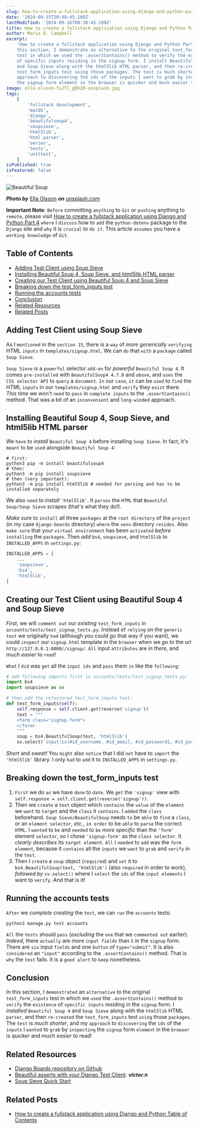 ```yaml
---
slug: how-to-create-a-fullstack-application-using-django-and-python-part-16
date: '2024-09-15T20:48:45.109Z'
lastModified: '2024-09-16T00:30:45.109Z'
title: How to create a fullstack application using Django and Python Part 16
author: Maria D. Campbell
excerpt:
    'How to create a fullstack application using Django and Python Part 16. In
    this section, I demonstrate an alternative to the original test_form_inputs
    test in which we used the .assertContains() method to verify the existence
    of specific inputs residing in the signup form. I install Beautiful Soup 4
    and Soup Sieve along with the html5lib HTML parser, and then re-create the
    test_form_inputs test using those packages. The test is much shorter, and my
    approach to discovering the ids of the inputs I want to grab by inspecting
    the signup form element in the browser is quicker and much easier to read!'
image: ella-olsson-fxJTl_gDh28-unsplash.jpg
tags:
    [
        'fullstack development',
        'macOS',
        'django',
        'beautifulsoup4',
        'soupsieve',
        'html5lib',
        'html parser',
        'series',
        'tests',
        'unittest',
    ]
isPublished: true
isFeatured: false
---
```


![Beautiful Soup](ella-olsson-fxJTl_gDh28-unsplash.jpg)

**_Photo by_** [Ella Olsson](https://unsplash.com/@ellaolsson) **_on_**
[unsplash.com](https://unsplash.com/photos/soup-in-bowl-fxJTl_gDh28)

**Important Note**: `Before` committing `anything` to `Git` or `pushing`
anything to `remote`, please visit
[How to create a fullstack application using Django and Python Part 4](http://localhost:3000/blog/how-to-create-a-fullstack-application-using-django-and-python-part-4)
`where` I `discuss` how to `add` the `python-dotenv` package to the `Django`
site and `why` it is `crucial` to `do it`. This article `assumes` you have a
`working knowledge` of `Git`.

## Table of Contents

-   [Adding Test Client using Soup Sieve](#adding-test-client-using-soup-sieve)
-   [Installing Beautiful Soup 4, Soup Sieve, and html5lib HTML parser](#installing-beautiful-soup-4-soup-sieve-and-html5lib-html-parser)
-   [Creating our Test Client using Beautiful Soup 4 and Soup Sieve](#creating-our-test-client-using-beautiful-soup-4-and-soup-sieve)
-   [Breaking down the test_form_inputs test](#breaking-down-the-test-form-inputs-test)
-   [Running the accounts tests](#running-the-accounts-tests)
-   [Conclusion](#conclusion)
-   [Related Resources](#related-resources)
-   [Related Posts](#related-posts)

## Adding Test Client using Soup Sieve

As I `mentioned` in the `section 15`, there is a `way` of _more generically_
`verifying` HTML `inputs` in `templates/signup.html`. We can `do` that `with` a
`package` called `Soup Sieve`.

`Soup Sieve` is a `powerful` selector `add-on` for _powerful_
`Beautiful Soup 4`. It comes `pre-installed` with `BeautifulSoup4 4.7.0` and
`above`, and `uses` the `CSS selector API` to `query` a `document`. `In` our
`case`, `it` can be `used` to `find` the HTML `inputs` in our
`templates/signup.html` and `verify` they `exist` there. _This time_ we won't
`need` to `pass` in `complete inputs` to the `.assertContains()` method. That
was a bit of an `inconvenient` and `long-winded` approach.

## Installing Beautiful Soup 4, Soup Sieve, and html5lib HTML parser

We `have` to _install_ `Beautiful Soup 4` before installing `Soup Sieve`. In
fact, it's `meant` to be `used` alongside `Beautiful Soup 4`:

```shell
# first:
python3 pip -m install beautifulsoup4
# then:
python3 -m pip install soupsieve
# then (very important):
python3 -m pip install html5lib # needed for parsing and has to be installed separately
```

We also `need` to _install_ `'html5lib'`. It `parses` the `HTML` that
`Beautiful Soup/Soup Sieve` scrapes (that's what they do!).

_Make sure_ to `install` all three `packages` at the `root directory` of the
`project` (in my case `django-boards` directory) `where` the `venv` directory
`resides`. Also `make sure` that your `virtual environment` has been `activated`
_before_ `installing` the `packages`. Then _add_ `bs4`, `soupsieve`, and
`html5lib` to `INSTALLED_APPS` in `settings.py`:

```python
INSTALLED_APPS = [
    ...
    'soupsieve',
    'bs4',
    'html5lib',
]
```

## Creating our Test Client using Beautiful Soup 4 and Soup Sieve

_First_, we will `comment out` our _existing_ `test_form_inputs` in
`accounts/tests/test_signup_tests.py`. Instead of `relying` on the
`generic test` we originally `had` (although you could go that way if you want),
we could `inspect` our `signup.html` template in the `browser` when we _go to_
the url `http://127.0.0.1:8000//signup/`. `All` input `attributes` are _in
there_, and _much easier_ to `read`!

`What` I `did` was `get` all the `input ids` and `pass` them `in` like the
`following`:

```python
# add following imports first in accounts/tests/test_signup_tests.py:
import bs4
import soupsieve as sv

# then add the refactored test_form_inputs test:
def test_form_inputs(self):
    self.response = self.client.get(reverse('signup'))
    text = """
    <form class="signup-form">
    </form>
    """
    soup = bs4.BeautifulSoup(text, 'html5lib')
    sv.select('input:is(#id_username, #id_email, #id_password1, #id_password2)', soup)
```

_Short_ and _sweet_! You `might` also `notice` that I did `not` have to `import`
the `'html5lib'` library. I only `had` to `add` it to `INSTALLED_APPS` in
`settings.py`.

## Breaking down the test_form_inputs test

1. `First` we do `as` we have `done` to `date`. We `get` the `'signup'` view
   with `self.response = self.client.get(reverse('signup'))`.
1. Then we `create` a `text` object which `contains` the `value` of the
   `element` we `want` to `target` and the `class` it `contains`. I `added` the
   `class` beforehand. `Soup Sieve/BeautifulSoup` needs `to` be `able` to `find`
   a `class`, or an `element selector`, _etc._, `in order` to be `able` to
   `parse` the correct `HTML`. I `wanted` to `be` and `needed` to `be` _more
   specific_ than the `'form'` element `selector`, so I chose `'signup-form'` as
   the `class selector`. It _clearly describes_ its `target element`. `All` I
   `needed` to `add` was the `form element`, because it `contains` all the
   `inputs` we `want` to `grab` and `verify` in the `test`.
1. Then I `create` a `soup` object (`required`) and `set` it to
   `bs4.BeautifulSoup(text, 'html5lib')` (also `required` in order to work),
   _followed by_ `sv.select()` where I `select` the `ids` of the
   `input elements` I want to `verify`. And that is it!

## Running the accounts tests

`After` we _complete creating_ the `test`, we can `run` the `accounts` tests:

```shell
python3 manage.py test accounts
```

`All` the `tests` should `pass` (_excluding_ the `one` that we `commented out`
earlier). _Indeed_, there `actually` are more `input fields` than `5` in the
`signup` form. There are `six` input `fields` and one `button` of
`type="submit"`. It is also `considered` an `"input"` according to the
`.assertContains()` method. That is `why` the `test` fails. It is a `good alert`
to `keep` nonetheless.

## Conclusion

In this section, I `demonstrated` an `alternative` to the original
`test_form_inputs` test in which we `used` the `.assertContains()` method to
`verify` the `existence` of `specific inputs` residing in the `signup` form. I
_installed_ `Beautiful Soup 4` and `Soup Sieve` along with the `html5lib` HTML
`parser`, and then `re-created` the `test_form_inputs` test `using` those
`packages`. The `test` is _much shorter_, and my `approach` to `discovering` the
`ids` of the `inputs` I `wanted` to `grab` by `inspecting` the `signup` form
`element` in the `browser` is _quicker_ and _much easier_ to read!

## Related Resources

-   [Django Boards repository on Github](https://github.com/interglobalmedia/django-boards)
-   [Beautiful asserts with your Django Test Client](https://vicktor.nl/academy/beautiful-asserts-with-your-django-test-client/):
    **_victor.n_**
-   [Soup Sieve Quick Start](https://facelessuser.github.io/soupsieve/)

## Related Posts

-   [How to create a fullstack application using Django and Python Table of Contents](/blog/how-to-create-a-fullstack-application-using-django-and-python-table-of-contents)
